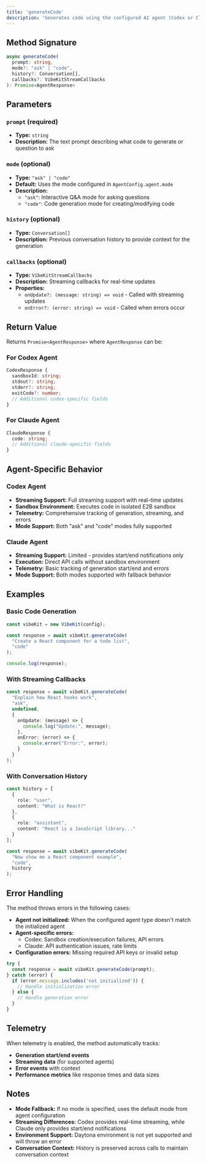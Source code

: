 ```yaml
---
title: 'generateCode'
description: 'Generates code using the configured AI agent (Codex or Claude) with optional streaming callbacks and conversation history.'
---
```


## Method Signature

```typescript
async generateCode(
  prompt: string,
  mode?: "ask" | "code",
  history?: Conversation[],
  callbacks?: VibeKitStreamCallbacks
): Promise<AgentResponse>
```

## Parameters

### `prompt` (required)
- **Type:** `string`
- **Description:** The text prompt describing what code to generate or question to ask

### `mode` (optional)
- **Type:** `"ask" | "code"`
- **Default:** Uses the mode configured in `AgentConfig.agent.mode`
- **Description:** 
  - `"ask"`: Interactive Q&A mode for asking questions
  - `"code"`: Code generation mode for creating/modifying code

### `history` (optional)
- **Type:** `Conversation[]`
- **Description:** Previous conversation history to provide context for the generation

### `callbacks` (optional)
- **Type:** `VibeKitStreamCallbacks`
- **Description:** Streaming callbacks for real-time updates
- **Properties:**
  - `onUpdate?: (message: string) => void` - Called with streaming updates
  - `onError?: (error: string) => void` - Called when errors occur

## Return Value

Returns `Promise<AgentResponse>` where `AgentResponse` can be:

### For Codex Agent
```typescript
CodexResponse {
  sandboxId: string;
  stdout?: string;
  stderr?: string;
  exitCode?: number;
  // Additional codex-specific fields
}
```

### For Claude Agent
```typescript
ClaudeResponse {
  code: string;
  // Additional claude-specific fields
}
```

## Agent-Specific Behavior

### Codex Agent
- **Streaming Support:** Full streaming support with real-time updates
- **Sandbox Environment:** Executes code in isolated E2B sandbox
- **Telemetry:** Comprehensive tracking of generation, streaming, and errors
- **Mode Support:** Both "ask" and "code" modes fully supported

### Claude Agent
- **Streaming Support:** Limited - provides start/end notifications only
- **Execution:** Direct API calls without sandbox environment
- **Telemetry:** Basic tracking of generation start/end and errors
- **Mode Support:** Both modes supported with fallback behavior

## Examples

### Basic Code Generation

```typescript
const vibeKit = new VibeKit(config);

const response = await vibeKit.generateCode(
  "Create a React component for a todo list",
  "code"
);

console.log(response);
```

### With Streaming Callbacks

```typescript
const response = await vibeKit.generateCode(
  "Explain how React hooks work",
  "ask",
  undefined,
  {
    onUpdate: (message) => {
      console.log("Update:", message);
    },
    onError: (error) => {
      console.error("Error:", error);
    }
  }
);
```

### With Conversation History

```typescript
const history = [
  {
    role: "user",
    content: "What is React?"
  },
  {
    role: "assistant", 
    content: "React is a JavaScript library..."
  }
];

const response = await vibeKit.generateCode(
  "Now show me a React component example",
  "code",
  history
);
```

## Error Handling

The method throws errors in the following cases:

- **Agent not initialized:** When the configured agent type doesn't match the initialized agent
- **Agent-specific errors:** 
  - Codex: Sandbox creation/execution failures, API errors
  - Claude: API authentication issues, rate limits
- **Configuration errors:** Missing required API keys or invalid setup

```typescript
try {
  const response = await vibeKit.generateCode(prompt);
} catch (error) {
  if (error.message.includes('not initialized')) {
    // Handle initialization error
  } else {
    // Handle generation error
  }
}
```

## Telemetry

When telemetry is enabled, the method automatically tracks:

- **Generation start/end events**
- **Streaming data** (for supported agents)
- **Error events** with context
- **Performance metrics** like response times and data sizes

## Notes

- **Mode Fallback:** If no mode is specified, uses the default mode from agent configuration
- **Streaming Differences:** Codex provides real-time streaming, while Claude only provides start/end notifications
- **Environment Support:** Daytona environment is not yet supported and will throw an error
- **Conversation Context:** History is preserved across calls to maintain conversation context

